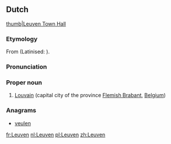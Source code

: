 ==Dutch==
{{wikipedia|lang=nl}}
[[file:Leuven.jpg|thumb|Leuven Town Hall]]

===Etymology===
From {{inh|nl|dum|Loven}} (Latinised: {{term|Lovanium|lang=la}}).

===Pronunciation===
{{IPA|ˈløːvə(n)|lang=nl}}

===Proper noun===
{{nl-proper noun|n}}

# [[Louvain]] (capital city of the province [[Flemish Brabant]], [[Belgium]])

===Anagrams===
* [[veulen#Dutch|veulen]]

[[fr:Leuven]]
[[nl:Leuven]]
[[pl:Leuven]]
[[zh:Leuven]]